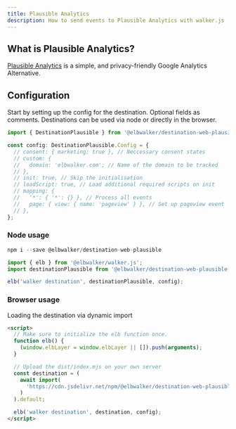```yaml
---
title: Plausible Analytics
description: How to send events to Plausible Analytics with walker.js
---
```



<PackageLink
  github="packages/destinations/web/plausible"
  npm="@elbwalker/destination-web-plausible"
/>

## What is Plausible Analytics?

[Plausible Analytics](https://plausible.io/) is a simple, and privacy-friendly
Google Analytics Alternative.

## Configuration

Start by setting up the config for the destination. Optional fields as comments.
Destinations can be used via node or directly in the browser.

```js
import { DestinationPlausible } from '@elbwalker/destination-web-plausible';

const config: DestinationPlausible.Config = {
  // consent: { marketing: true }, // Neccessary consent states
  // custom: {
  //   domain: 'elbwalker.com'; // Name of the domain to be tracked
  // },
  // init: true, // Skip the initialisation
  // loadScript: true, // Load additional required scripts on init
  // mapping: {
  //   '*': { '*': {} }, // Process all events
  //   page: { view: { name: 'pageview' } }, // Set up pageview event
  // },
};
```

### Node usage

```js
npm i --save @elbwalker/destination-web-plausible
```

```js
import { elb } from '@elbwalker/walker.js';
import destinationPlausible from '@elbwalker/destination-web-plausible';

elb('walker destination', destinationPlausible, config);
```

### Browser usage

Loading the destination via dynamic import

```html
<script>
  // Make sure to initialize the elb function once.
  function elb() {
    (window.elbLayer = window.elbLayer || []).push(arguments);
  }

  // Upload the dist/index.mjs on your own server
  const destination = (
    await import(
      'https://cdn.jsdelivr.net/npm/@elbwalker/destination-web-plausible/dist/index.mjs'
    )
  ).default;

  elb('walker destination', destination, config);
</script>
```
